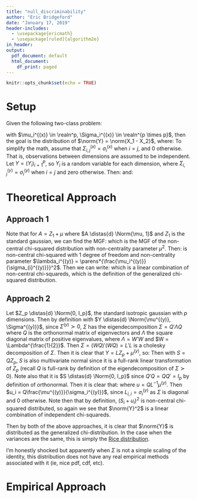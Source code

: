 ```yaml
---
title: "null_discriminability"
author: "Eric Bridgeford"
date: "January 17, 2019"
header-includes:
  - \usepackage{ericmath}
  - \usepackage[ruled]{algorithm2e}
in_header:
output:
  pdf_document: default
  html_document:
    df_print: paged
---
```


```r
knitr::opts_chunk$set(echo = TRUE)
```

# Setup

Given the following two-class problem:

\begin{align*}
  X_i \distas{d} \Norm{\mu_i^{(x)}, \Sigma_i^{(x)}}
\end{align*}

with $\mu_i^{(x)} \in \realn^p, \Sigma_i^{(x)} \in \realn^{p \times p}$, then the goal is the distribution of $\norm{Y} = \norm{X_1 - X_2}$, where:
\begin{align*}
  Y = X_1 - X_2 \distas{d} \Norm{\mu^{(y)} = \mu_1^{(x)} - \mu_2^{(x)}, \Sigma^{(y)} = \Sigma_1^{(x)} + \Sigma_2^{(x)}}
\end{align*}
To simplify the math, assume that $\Sigma_{i, j}^{(x)} = \sigma_{i}^{(x)}$ when $i=j$, and $0$ otherwise. That is, observations between dimensions are assumed to be independent. Let $Y = (Y_i)_{i = 1}^p$, so $Y_i$ is a random variable for each dimension, where $\Sigma_{i, j}^{(y)} = \sigma_{i}^{(y)}$ when $i = j$ and zero otherwise. Then:
\begin{align*}
  \norm{Y}^2 &= \sum_{i = 1}^p Y_i
\end{align*}
and:
\begin{align*}
  \norm{Y} &= \sqrt{\sum_{i = 1}^p Y_i}
\end{align*}

# Theoretical Approach

## Approach 1

Note that for $A = Z_1 + \mu$ where $A \distas{d} \Norm{\mu, 1}$ and $Z_1$ is the standard gaussian, we can find the MGF:
\begin{align*}
  M_A(t) = \expect{}{e^{tA^2}} &= \expect{}{e^{t\parens*{Z + \mu}^2}} \\
  &= \integral{-\infty}{\infty}{e^{t(z + \mu)^2} \frac{1}{\sqrt{2\pi}}e^{-\frac{1}{2}z^2}}{z} \\
  &= \integral{-\infty}{\infty}{e^{t(z + \mu)^2} \frac{1}{\sqrt{2\pi}}e^{-\frac{1}{2}z^2}}{z} \\
  &= \frac{1}{\sqrt{2\pi}} \integral{-\infty}{\infty}{\exp\parens*{-\parens*{\frac{1}{2} - t}z^2 + 2\mu t z + \mu^2 t}}{z} \\
  &= \frac{1}{\sqrt{2\pi}} \integral{-\infty}{\infty}{\exp\parens*{-\parens*{\frac{1}{2} - t}\parens*{z - \frac{2\mu t}{1 - 2t}}^2 + \mu^2 t + \frac{2\mu^2 t^2}{1 - 2t}}}{z} \\
  &= \frac{\sqrt{1 - 2t}}{\sqrt{2\pi}\sqrt{1 - 2t}} \exp\parens*{\mu^2 t + \frac{2\mu^2 t^2}{1 - 2t}}\integral{-\infty}{\infty}{\exp\parens*{-\parens*{\frac{1}{2} - t}\parens*{z - \frac{2\mu t}{1 - 2t}}^2}}{z} \\
  &= \frac{\sqrt{1 - 2t}}{\sqrt{2\pi}\sqrt{1 - 2t}} \exp\parens*{\mu^2 t + \frac{2\mu^2 t^2}{1 - 2t}}\integral{-\infty}{\infty}{\exp\parens*{-\frac{\parens*{z - \frac{2\mu t}{1 - 2t}}^2}{2(1 - 2t)^{-1}}}}{z} \\
  &= \frac{1}{\sqrt{1 - 2t}}\exp\parens*{\mu^2 t + \frac{2\mu^2 t^2}{1 - 2t}}\frac{\sqrt{1 - 2t}}{\sqrt{2\pi}} \integral{-\infty}{\infty}{\exp\parens*{-\frac{1}{2}\parens*{z - \frac{2\mu t}{1 - 2t}}^2(1 - 2t)}}{z} \\
  &= \frac{1}{\sqrt{1 - 2t}}\exp\parens*{\mu^2 t + \frac{2\mu^2 t^2}{1 - 2t}} \undereq \textrm{pdf of Gaussian} \\
  &= \frac{1}{\sqrt{1 - 2t}}\exp\parens*{\frac{\mu^2 t}{1 - 2t}}
\end{align*}
which is the MGF of the non-central chi-squared distribution with non-centrality parameter $\mu^2$. Then:
\begin{align*}
  \parens*{\frac{Y_i}{\sigma_{y, i}}}^2 \distas{d} \nchis{1}{\lambda_i^{(y)}},\; \lambda_i^{(y)} = \parens*{\frac{\mu_i^{(y)}}{\sigma_{i}^{(y)}}}^2
\end{align*}
is non-central chi-squared with $1$ degree of freedom and non-centrality parameter $\lambda_i^{(y)} = \parens*{\frac{\mu_i^{(y)}}{\sigma_{i}^{(y)}}}^2$. Then we can write:
\begin{align*}
  \norm{Y}^2 &= \sum_{i = 1}^p \sigma_i^2 \parens*{\frac{Y_i}{\sigma_i^{(y)}}}^2
\end{align*}
which is a linear combination of non-central chi-squareds, which is the definition of the generalized chi-squared distribution.

## Approach 2

Let $Z_p \distas{d} \Norm{0, I_p}$, the standard isotropic gaussian with $p$ dimensions. Then by definition with $Y \distas{d} \Norm{\mu^{(y)}, \Sigma^{(y)}}$, since $\Sigma^{(y)} \succ 0$, $\Sigma$ has the eigendecomposition $\Sigma = Q'\Lambda Q$ where $Q$ is the orthonormal matrix of eigenvectors and $\Lambda$ the square diagonal matrix of positive eigenvalues, where $\Lambda = W'W$ and $W = \Lambda^{\frac{1}{2}}$. Then $\Sigma = (WQ)'(WQ) = L'L$ is a cholesky decomposition of $\Sigma$. Then it is clear that $Y = L Z_p + \mu^{(y)}$, so:
\begin{align*}
  \norm{Y}^2 = Y'Y &= \parens*{L Z_p + \mu^{(y)}}'\parens*{L Z_p + \mu^{(y)}} \\
   &= \parens*{Z_p + L^{-1}\mu^{(y)}}'\Sigma\parens*{Z_p + L^{-1}\mu^{(y)}} \\
   &= \parens*{Z_p + L^{-1}\mu^{(y)}}'\Sigma\parens*{Z_p + L^{-1}\mu^{(y)}}
\end{align*}
Then with $S = QZ_p$, $S$ is also multivariate normal since it is a full-rank linear transformation of $Z_p$ (recall $Q$ is full-rank by definition of the eigendecomposition of $\Sigma \succ 0$). Note also that it is $S \distas{d} \Norm{0, I_p}$ since $Q'Q = QQ' = I_p$ by definition of orthonormal. Then it is clear that:
\begin{align*}
  Y'Y &= \parens*{Z_p + L^{-1}\mu^{(y)}}'Q'\Lambda Q\parens*{Z_p + L^{-1}\mu^{(y)}} \\
  &= \parens*{QZ_p + QL^{-1}\mu^{(y)}}'\Lambda \parens*{QZ_p + QL^{-1}\mu^{(y)}} \\
  &= \parens*{S + QL^{-1}\mu^{(y)}}'\Lambda \parens*{S + QL^{-1}\mu^{(y)}} \\
  &= \parens*{S + u}'\Lambda \parens*{S + u} \\
  &= \sum_{i = 1}^p (S_i + u_i)^2 \lambda_i
\end{align*}
where $u = QL^{-1}\mu^{(y)}$. Then $u_i = Q\frac{\mu^{(y)}}{\sigma_i^{(y)}}$, since $L_{i, i} = \sigma^{(y)}_i$ as $\Sigma$ is diagonal and $0$ otherwise. Note then that by definition, $(S_i + u_i)^2$ is non-central chi-squared distributed, so again we see that $\norm{Y}^2$ is a linear combination of independent chi-squareds.

Then by both of the above approaches, it is clear that $\norm{Y}$ is distributed as the generalized chi-distribution. In the case when the variances are the same, this is simply the [Rice distribution](https://en.wikipedia.org/wiki/Rice_distribution).

I'm honestly shocked but apparently when $\Sigma$ is not a simple scaling of the identity, this distribution does not have any real empirical methods associated with it (ie, nice pdf, cdf, etc).

# Empirical Approach

\begin{algorithm}
\caption{Empirical Discriminability}
\KwData{$\mu_i \in \realn^{p}$ the means of our $2$ classes. \newline
$\Sigma_i \in \realn^{p \times p}$ the covariances of our classes. \newline
$n_i$ the number of elements in each class.\newline
$n$ the number of realizations to empirically sample, per-class.}
\KwResult{$D$ the theoretical discriminability using an empirical approximation.}
\For{$l = 1:n$}{
  \For{$i = 1:p$}{
    \For{$j = 1:p$}{
      sample $x_i$ from $\Norm{\mu_i, \Sigma_i}$.\\
      sample $x_j$ from $\Norm{\mu_j, \Sigma_j}$.\\
      Let $d_{l, i, j} = \norm{x_i - x_j}$
    }
  }
}
\For{$i = 1:p$}{
  \For{$j = 1:p$}{
    Let $P_{i, j}$ be the relative mass of $d_{:, i, i} < d_{:, i, j}$.
  }
}
Let $D = \sum_{i = 1}^p \pi_i \pi_j P_{i, j}$, where $\pi_i = \frac{n_i}{n}$.
\end{algorithm}
